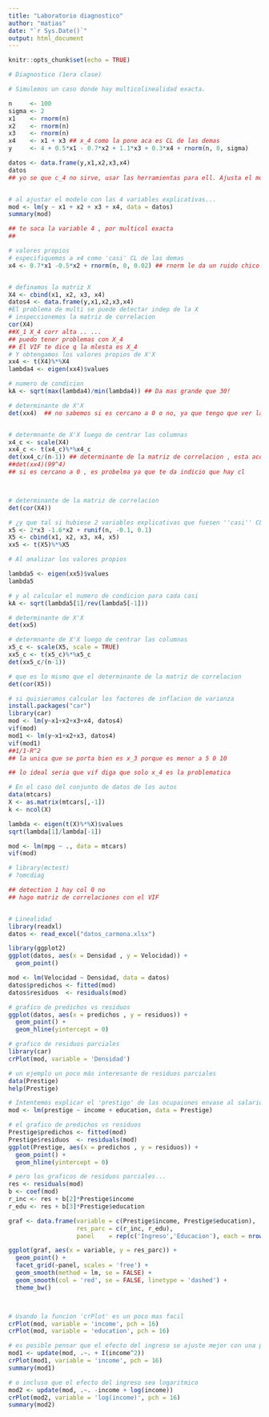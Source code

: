 ```yaml
---
title: "Laboratorio diagnostico"
author: "matias"
date: "`r Sys.Date()`"
output: html_document
---
```


```r
knitr::opts_chunk$set(echo = TRUE)
```

```r
# Diagnostico (1era clase)

# Simulemos un caso donde hay multicolinealidad exacta.

n     <- 100
sigma <- 2
x1    <- rnorm(n)
x2    <- rnorm(n)
x3    <- rnorm(n)
x4    <- x1 + x3 ## x_4 como la pone aca es CL de las demas 
y     <- 4 + 0.5*x1 - 0.7*x2 + 1.1*x3 + 0.3*x4 + rnorm(n, 0, sigma)

datos <- data.frame(y,x1,x2,x3,x4)
datos
## yo se que c_4 no sirve, usar las herramientas para ell. Ajusta el modelo lineal 


# al ajustar el modelo con las 4 variables explicativas...
mod <- lm(y ~ x1 + x2 + x3 + x4, data = datos)
summary(mod)

## te saca la variable 4 , por multicol exacta 
## 

# valores propios
# especifiquemos a x4 como 'casi' CL de las demas
x4 <- 0.7*x1 -0.5*x2 + rnorm(n, 0, 0.02) ## rnorm le da un ruido chico para que sea CASI CL 


# definamos la matriz X
X4 <- cbind(x1, x2, x3, x4)
datos4 <- data.frame(y,x1,x2,x3,x4)
#El problema de multi se puede detectar indep de la X
# inspeccionemos la matriz de correlacion
cor(X4)
##X_1 X_4 corr alta .. ... 
## puedo tener problemas con X_4 
## El VIF te dice q la mlesta es X_4
# Y obtengamos los valores propios de X'X
xx4 <- t(X4)%*%X4
lambda4 <- eigen(xx4)$values

# numero de condicion
kA <- sqrt(max(lambda4)/min(lambda4)) ## Da mas grande que 30!

# determinante de X'X
det(xx4)  ## no sabemos si es cercano a 0 o no, ya que tengo que ver la cota superior 


# determnante de X'X luego de centrar las columnas 
x4_c <- scale(X4)
xx4_c <- t(x4_c)%*%x4_c
det(xx4_c/(n-1)) ## determinante de la matriz de correlacion , esta acot entre 0 y 1 , misma cosa pero centralizado 
##det(xx4)(99^4)
## si es cercano a 0 , es probelma ya que te da indicio que hay cl 



# determinante de la matriz de correlacion
det(cor(X4))

# ¿y que tal si hubiese 2 variables explicativas que fuesen ''casi'' CL de las demas?
x5 <- 2*x3 -1.6*x2 + runif(n, -0.1, 0.1)
X5 <- cbind(x1, x2, x3, x4, x5)
xx5 <- t(X5)%*%X5

# Al analizar los valores propios

lambda5 <- eigen(xx5)$values
lambda5 

# y al calcular el numero de condicion para cada casi
kA <- sqrt(lambda5[1]/rev(lambda5[-1]))

# determinante de X'X
det(xx5)

# determnante de X'X luego de centrar las columnas 
x5_c <- scale(X5, scale = TRUE)
xx5_c <- t(x5_c)%*%x5_c
det(xx5_c/(n-1))

# que es lo mismo que el determinante de la matriz de correlacion
det(cor(X5))

# si quisieramos calcular los factores de inflacion de varianza
install.packages("car")
library(car)
mod <- lm(y~x1+x2+x3+x4, datos4)
vif(mod)
mod1 <- lm(y~x1+x2+x3, datos4)
vif(mod1)
##1/1-R^2
## la unica que se porta bien es x_3 porque es menor a 5 0 10 

## lo ideal seria que vif diga que solo x_4 es la problematica 

# En el caso del conjunto de datos de los autos
data(mtcars)
X <- as.matrix(mtcars[,-1])
k <- ncol(X)

lambda <- eigen(t(X)%*%X)$values
sqrt(lambda[1]/lambda[-1])

mod <- lm(mpg ~ ., data = mtcars)
vif(mod)

# library(mctest)
# ?omcdiag

## detection 1 hay col 0 no 
## hago matriz de correlaciones con el VIF 


# Linealidad
library(readxl)
datos <- read_excel("datos_carmona.xlsx")

library(ggplot2)
ggplot(datos, aes(x = Densidad , y = Velocidad)) +
  geom_point()

mod <- lm(Velocidad ~ Densidad, data = datos)
datos$predichos <- fitted(mod)
datos$residuos  <- residuals(mod)

# grafico de predichos vs residuos
ggplot(datos, aes(x = predichos , y = residuos)) +
  geom_point() +
  geom_hline(yintercept = 0)

# grafico de residuos parciales
library(car)
crPlot(mod, variable = 'Densidad')

# un ejemplo un poco más interesante de residuos parciales
data(Prestige)
help(Prestige)

# Intentemos explicar el 'prestigo' de las ocupaiones envase al salario y la educacion
mod <- lm(prestige ~ income + education, data = Prestige)

# el grafico de predichos vs residuos
Prestige$predichos <- fitted(mod)
Prestige$residuos  <- residuals(mod)
ggplot(Prestige, aes(x = predichos , y = residuos)) +
  geom_point() +
  geom_hline(yintercept = 0)

# pero los graficos de residuos parciales...
res <- residuals(mod)
b <- coef(mod)
r_inc <- res + b[2]*Prestige$income
r_edu <- res + b[3]*Prestige$education

graf <- data.frame(variable = c(Prestige$income, Prestige$education),
                   res_parc = c(r_inc, r_edu),
                   panel    = rep(c('Ingreso','Educacion'), each = nrow(Prestige)))

ggplot(graf, aes(x = variable, y = res_parc)) +
  geom_point() +
  facet_grid(~panel, scales = 'free') +
  geom_smooth(method = lm, se = FALSE) +
  geom_smooth(col = 'red', se = FALSE, linetype = 'dashed') +
  theme_bw()



# Usando la funcion 'crPlot' es un poco mas facil
crPlot(mod, variable = 'income', pch = 16)
crPlot(mod, variable = 'education', pch = 16)

# es posible pensar que el efecto del ingreso se ajuste mejor con una parabola
mod1 <- update(mod, .~. + I(income^2))
crPlot(mod1, variable = 'income', pch = 16)
summary(mod1)

# o incluso que el efecto del ingreso sea logaritmico
mod2 <- update(mod, .~. -income + log(income))
crPlot(mod2, variable = 'log(income)', pch = 16)
summary(mod2)
```

